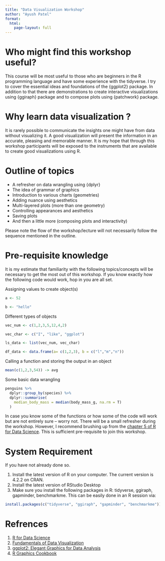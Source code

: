 ```yaml
---
title: "Data Visualization Workshop"
author: "Ayush Patel"
format: 
  html: 
    page-layout: full
---
```


# Who might find this workshop useful?

This course will be most useful to those who are beginners in the R programming language and have some experience with the tidyverse. I try to cover the essential ideas and foundations of the {ggplot2} package. In addition to that there are demonstrations to create interactive visualizations using {ggiraph} package and to compose plots using {patchwork} package. 

# Why learn data visualization ?

It is rarely possible to communicate the insights one might have from data without visualizing it. A good visualization will present the information in an accurate, pleasing and memorable manner. It is my hope that through this workshop participants will be exposed to the instruments that are available to create good visualizations using R.

# Outline of topics 

  - A refresher on data wrangling using {dplyr}
  - The idea of grammar of graphics
  - Introduction to various charts (geometries)
  - Adding nuance using aesthetics
  - Multi-layered plots (more than one geometry)
  - Controlling appearances and aesthetics
  - Saving plots
  - And then a little more (composing plots and interactivity)

Please note the flow of the workshop/lecture will not necessarily follow the sequence mentioned in the outline. 

# Pre-requisite knowledge 

It is my estimate that familiarity with the following topics/concepts will be necessary to get the most out of this workshop. If you know exactly how the following code would work, hop in you are all set.

Assigning values to create object(s)

```r
a <- 52

b <- "hello"
```

Different types of objects

```r

vec_num <- c(1,2,3,5,12,4,2)

vec_char <- c("I", "like", "ggplot")

ls_data <- list(vec_num, vec_char)

df_data <- data.frame(a= c(1,2,3), b = c("l","m","n"))

```


Calling a function and storing the output in an object

```r
mean(c(1,2,3,54)) -> avg
```

Some basic data wrangling

```r

penguins %>% 
  dplyr::group_by(species) %>% 
  dplyr::summarise(
    median_body_mass = median(body_mass_g, na.rm = T)
  )

```

In case you know some of the functions or how some of the code will work but are not entirely sure – worry not. There will be a small refresher during the workshop. However, I recommend brushing up from the [chapter 5 of R for Data Science](https://r4ds.had.co.nz/transform.html). This is sufficient pre-requisite to join this workshop.

# System Requirement

If you have not already done so.

  1. Install the latest version of R on your computer. The current version is 4.2.2 on CRAN.
  2. Install the latest version of RStudio Desktop
  3. Make sure you install the following packages in R: tidyverse, ggiraph, gapminder, benchmarkme. This can be easily done in an R session via:

```r
install.packages(c("tidyverse", "ggiraph", "gapminder", "benchmarkme"))
```

# Refrences

  1. [R for Data Science](https://r4ds.had.co.nz/)
  2. [Fundamentals of Data Visualization](https://clauswilke.com/dataviz/)
  3. [ggplot2: Elegant Graphics for Data Analysis](https://ggplot2-book.org/)
  4. [R Graphics Cookbook](https://r-graphics.org/)